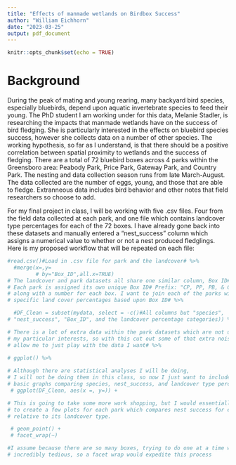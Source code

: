 ```yaml
---
title: "Effects of manmade wetlands on Birdbox Success"
author: "William Eichhorn"
date: "2023-03-25"
output: pdf_document
---
```


```r
knitr::opts_chunk$set(echo = TRUE)
```

# Background

During the peak of mating and young rearing, many backyard bird species, especially bluebirds, depend upon aquatic invertebrate species to feed their young. The PhD student I am working under for this data, Melanie Stadler, is researching the impacts that manmade wetlands have on the success of bird fledging. She is particularly interested in the effects on bluebird species success, however she collects data on a number of other species. The working hypothesis, so far as I understand, is that there should be a positive correlation between spatial proximity to wetlands and the success of fledging. There are a total of 72 bluebird boxes across 4 parks within the Greensboro area: Peabody Park, Price Park, Gateway Park, and Country Park. The nesting and data collection season runs from late March-August. The data collected are the number of eggs, young, and those that are able to fledge. Extranneous data includes bird behavior and other notes that field researchers so choose to add.

For my final project in class, I will be working with five .csv files. Four from the field data collected at each park, and one file which contains landcover type percentages for each of the 72 boxes. I have already gone back into these datasets and manually entered a "nest_success" column which assigns a numerical value to whether or not a nest produced fledglings. Here is my proposed workflow that will be repeated on each file:

```r

#read.csv()#Load in .csv file for park and the landcover# %>%
  #merge(x=,y=
         # by="Box_ID",all.x=TRUE)
# The landcover and park datasets all share one similar column, Box ID#.
# Each park is assigned its own unique Box ID# Prefix: "CP, PP, PB, & GW" 
# along with a number for each box. I want to join each of the parks with their
# specific land cover percentages based upon Box ID# %>%

  #DF_Clean = subset(mydata, select = -c()#All columns but "species",
# "nest_success", "Box_ID", and the landcover percentage categories)) %>%

# There is a lot of extra data within the park datasets which are not useful for
# my particular interests, so with this cut out some of that extra noise and 
# allow me to just play with the data I want# %>%
 
# ggplot() %>%

# Although there are statistical analyses I will be doing, 
# I will not be doing them in this class, so now I just want to include some
# basic graphs comparing species, nest_success, and landcover type percentages.
 # ggplot(DF_Clean, aes(x =, y=)) +

# This is going to take some more work shopping, but I would essentially like 
# to create a few plots for each park which compares nest success for each box
# relative to its landcover type.

 # geom_point() + 
 # facet_wrap(~)  

#I assume because there are so many boxes, trying to do one at a time will be
# incredibly tedious, so a facet wrap would expedite this process

```